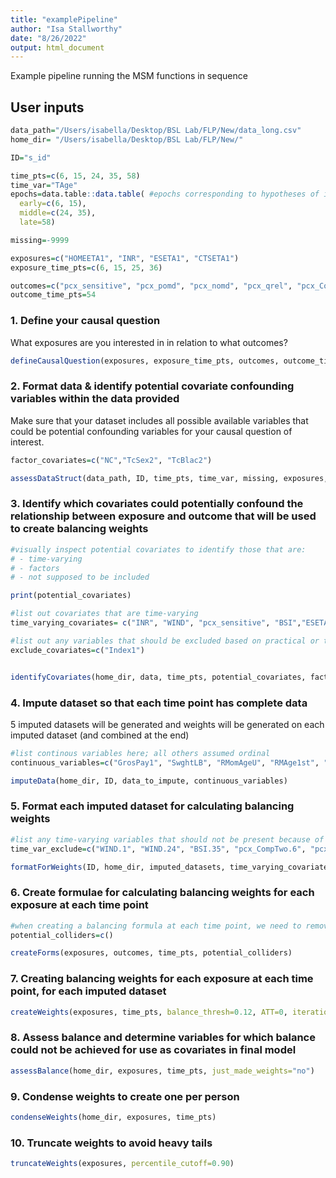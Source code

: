 ```yaml
---
title: "examplePipeline"
author: "Isa Stallworthy"
date: "8/26/2022"
output: html_document
---
```


Example pipeline running the MSM functions in sequence 

## User inputs
```r
data_path="/Users/isabella/Desktop/BSL Lab/FLP/New/data_long.csv"
home_dir= "/Users/isabella/Desktop/BSL Lab/FLP/New/"

ID="s_id"

time_pts=c(6, 15, 24, 35, 58)
time_var="TAge"
epochs=data.table::data.table( #epochs corresponding to hypotheses of interest
  early=c(6, 15),
  middle=c(24, 35),
  late=58)

missing=-9999

exposures=c("HOMEETA1", "INR", "ESETA1", "CTSETA1")
exposure_time_pts=c(6, 15, 25, 36)

outcomes=c("pcx_sensitive", "pcx_pomd", "pcx_nomd", "pcx_qrel", "pcx_CompTwo")
outcome_time_pts=54

```


### 1. Define your causal question 
What exposures are you interested in in relation to what outcomes?

```r

defineCausalQuestion(exposures, exposure_time_pts, outcomes, outcome_time_pts)

```


### 2. Format data & identify potential covariate confounding variables within the data provided
Make sure that your dataset includes all possible available variables that could be potential confounding variables for your causal question of interest. 
```r
factor_covariates=c("NC","TcSex2", "TcBlac2") 

assessDataStruct(data_path, ID, time_pts, time_var, missing, exposures, outcomes)

```


### 3. Identify which covariates could potentially confound the relationship between exposure and outcome that will be used to create balancing weights
```r
#visually inspect potential covariates to identify those that are:
# - time-varying
# - factors
# - not supposed to be included

print(potential_covariates)

#list out covariates that are time-varying
time_varying_covariates= c("INR", "WIND", "pcx_sensitive", "BSI","ESETA1", "HOMEETA1", "CTSETA1", "pcx_pos", "pcx_neg", "pcx_pomd","pcx_nomd", "pcx_qrel", "GrosPay1", "pcx_engaged", "pcx_CompTwo")

#list out any variables that should be excluded based on practical or theoretical reasons; default set to none
exclude_covariates=c("Index1")


identifyCovariates(home_dir, data, time_pts, potential_covariates, factor_covariates, time_varying_covariates, exclude_covariates)

```


### 4. Impute dataset so that each time point has complete data
5 imputed datasets will be generated and weights will be generated on each imputed dataset (and combined at the end)
```r

#list continous variables here; all others assumed ordinal
continuous_variables=c("GrosPay1", "SwghtLB", "RMomAgeU", "RMAge1st", "RWghtLb", "IBQDnovm", "MDI", "INR", "WIND", "ECBQ", "HOMEETA1", "CTSETA1", "ESETA1", "pcx_sensitive", "pcx_pos", "pcx_neg", "pcx_engaged", "pcx_sensitive", "SHCircCm", "pcx_CompTwo", "pcx_pomd", "pcx_nomd", "pcx_qrel", "BSI")

imputeData(home_dir, ID, data_to_impute, continuous_variables)
```


### 5. Format each imputed dataset for calculating balancing weights 
```r
#list any time-varying variables that should not be present because of planned missingness design 
time_var_exclude=c("WIND.1", "WIND.24", "BSI.35", "pcx_CompTwo.6", "pcx_CompTwo.1", "pcx_CompTwo.2", "pcx_CompTwo.35")

formatForWeights(ID, home_dir, imputed_datasets, time_varying_covariates, time_pts, just_imputed="yes")
```


### 6. Create formulae for calculating balancing weights for each exposure at each time point 
```r
#when creating a balancing formula at each time point, we need to remove potential colliders at that time point. list potential colliders (i.e., variables that could cause both the treatment and the outcome) at each time point below. these will be EXCLUDED from balancing only at the time point of the exposure as balancing on colliders can lead to problematic outcomes. the code automatically removes other outcomes. 
potential_colliders=c()

createForms(exposures, outcomes, time_pts, potential_colliders)

```

### 7. Creating balancing weights for each exposure at each time point, for each imputed dataset
```r

createWeights(exposures, time_pts, balance_thresh=0.12, ATT=0, iterations=1000, standardize=FALSE, method="exact", twostep=TRUE, sample.weights=NULL, baseline.forumula=NULL, diff.formula=NULL)

```

### 8. Assess balance and determine variables for which balance could not be achieved for use as covariates in final model
```r

assessBalance(home_dir, exposures, time_pts, just_made_weights="no")

```

### 9. Condense weights to create one per person
```r

condenseWeights(home_dir, exposures, time_pts)

```

### 10. Truncate weights to avoid heavy tails
```r

truncateWeights(exposures, percentile_cutoff=0.90)


```


